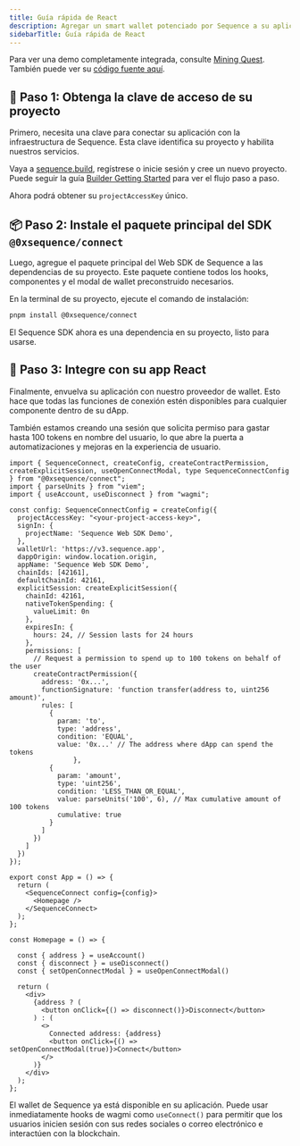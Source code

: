 ```yaml
---
title: Guía rápida de React
description: Agregar un smart wallet potenciado por Sequence a su aplicación React es un proceso sencillo. Esta guía describe los tres pasos principales para pasar de un proyecto nuevo a un wallet totalmente integrado.
sidebarTitle: Guía rápida de React
---
```


Para ver una demo completamente integrada, consulte [Mining Quest](https://mining-quest-v3.pages.dev/). También puede ver su [código fuente aquí](https://github.com/0xsequence-demos/mining-quest/tree/v3).

## 🔑 Paso 1: Obtenga la clave de acceso de su proyecto
Primero, necesita una clave para conectar su aplicación con la infraestructura de Sequence. Esta clave identifica su proyecto y habilita nuestros servicios.

Vaya a [sequence.build](https://sequence.build), regístrese o inicie sesión y cree un nuevo proyecto. Puede seguir la guía [Builder Getting Started](/solutions/builder/getting-started) para ver el flujo paso a paso.

Ahora podrá obtener su `projectAccessKey` único.

## 📦 Paso 2: Instale el paquete principal del SDK `@0xsequence/connect`
Luego, agregue el paquete principal del Web SDK de Sequence a las dependencias de su proyecto. Este paquete contiene todos los hooks, componentes y el modal de wallet preconstruido necesarios.

En la terminal de su proyecto, ejecute el comando de instalación:

```bash
pnpm install @0xsequence/connect
```

El Sequence SDK ahora es una dependencia en su proyecto, listo para usarse.

## 🔗 Paso 3: Integre con su app React
Finalmente, envuelva su aplicación con nuestro proveedor de wallet. Esto hace que todas las funciones de conexión estén disponibles para cualquier componente dentro de su dApp.

También estamos creando una sesión que solicita permiso para gastar hasta 100 tokens en nombre del usuario, lo que abre la puerta a automatizaciones y mejoras en la experiencia de usuario.

```tsx
import { SequenceConnect, createConfig, createContractPermission, createExplicitSession, useOpenConnectModal, type SequenceConnectConfig } from "@0xsequence/connect";
import { parseUnits } from "viem";
import { useAccount, useDisconnect } from "wagmi";

const config: SequenceConnectConfig = createConfig({
  projectAccessKey: "<your-project-access-key>",
  signIn: {
    projectName: 'Sequence Web SDK Demo',
  },
  walletUrl: 'https://v3.sequence.app',
  dappOrigin: window.location.origin,
  appName: 'Sequence Web SDK Demo',
  chainIds: [42161],
  defaultChainId: 42161,
  explicitSession: createExplicitSession({
    chainId: 42161,
    nativeTokenSpending: {
      valueLimit: 0n
    },
    expiresIn: {
      hours: 24, // Session lasts for 24 hours
    },
    permissions: [
      // Request a permission to spend up to 100 tokens on behalf of the user
      createContractPermission({
        address: '0x...',
        functionSignature: 'function transfer(address to, uint256 amount)',
        rules: [
          {
            param: 'to',
            type: 'address',
            condition: 'EQUAL',
            value: '0x...' // The address where dApp can spend the tokens
                },
          {
            param: 'amount',
            type: 'uint256',
            condition: 'LESS_THAN_OR_EQUAL',
            value: parseUnits('100', 6), // Max cumulative amount of 100 tokens
            cumulative: true
          }
        ]
      })
    ]
  })
});

export const App = () => {
  return (
    <SequenceConnect config={config}>
      <Homepage />
    </SequenceConnect>
  );
};

const Homepage = () => {

  const { address } = useAccount()
  const { disconnect } = useDisconnect()
  const { setOpenConnectModal } = useOpenConnectModal()
  
  return (
    <div>
      {address ? (
        <button onClick={() => disconnect()}>Disconnect</button>
      ) : (
        <>
          Connected address: {address}
          <button onClick={() => setOpenConnectModal(true)}>Connect</button>
        </>
      )}
    </div>
  );
};
```

El wallet de Sequence ya está disponible en su aplicación. Puede usar inmediatamente hooks de wagmi como `useConnect()` para permitir que los usuarios inicien sesión con sus redes sociales o correo electrónico e interactúen con la blockchain.